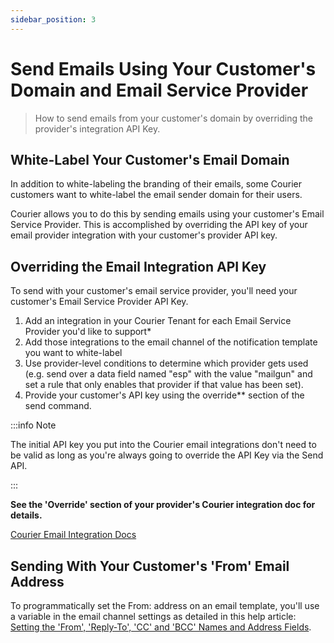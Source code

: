 ```yaml
---
sidebar_position: 3
---
```


# Send Emails Using Your Customer's Domain and Email Service Provider

> How to send emails from your customer's domain by overriding the provider's integration API Key.

## White-Label Your Customer's Email Domain

In addition to white-labeling the branding of their emails, some Courier customers want to white-label the email sender domain for their users.

Courier allows you to do this by sending emails using your customer's Email Service Provider. This is accomplished by overriding the API key of your email provider integration with your customer's provider API key.

## Overriding the Email Integration API Key

To send with your customer's email service provider, you'll need your customer's Email Service Provider API Key.

1. Add an integration in your Courier Tenant for each Email Service Provider you'd like to support*
2. Add those integrations to the email channel of the notification template you want to white-label
3. Use provider-level conditions to determine which provider gets used (e.g. send over a data field named "esp" with the value "mailgun" and set a rule that only enables that provider if that value has been set). 
4. Provide your customer's API key using the override** section of the send command.

:::info Note

The initial API key you put into the Courier email integrations don't need to be valid as long as you're always going to override the API Key via the Send API.

:::

**See the 'Override' section of your provider's Courier integration doc for details.**

[Courier Email Integration Docs](/platform/channels/email)

## Sending With Your Customer's 'From' Email Address

To programmatically set the From: address on an email template, you'll use a variable in the email channel settings as detailed in this help article: [Setting the 'From', 'Reply-To', 'CC' and 'BCC' Names and Address Fields](../notification-settings/email-fields.mdx).